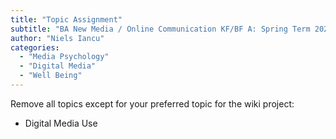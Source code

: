 ```yaml
---
title: "Topic Assignment"
subtitle: "BA New Media / Online Communication KF/BF A: Spring Term 2023"
author: "Niels Iancu"
categories:
  - "Media Psychology"
  - "Digital Media"
  - "Well Being"
---
```


Remove all topics except for your preferred topic for the wiki project:

- Digital Media Use
